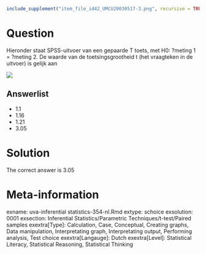 ```r
include_supplement("item_file_id42_UMCU20030517-3.png", recursive = TRUE)
```
Question
========

Hieronder staat SPSS-uitvoer van een gepaarde T toets, met H0: ?meting 1 = ?meting 2. De waarde van de toetsingsgrootheid t (het vraagteken in de uitvoer) is gelijk aan 


 ![](item_file_id42_UMCU20030517-3.png)

Answerlist
----------
* 1.1
* 1.16
* 1.21
* 3.05

Solution
========

The correct answer is  3.05 

Meta-information
================
exname: uva-inferential statistics-354-nl.Rmd 
extype: schoice 
exsolution: 0001 
exsection: Inferential Statistics/Parametric Techniques/t-test/Paired samples
exextra[Type]: Calculation, Case, Conceptual, Creating graphs, Data manipulation, Interpretating graph, Interpretating output, Performing analysis, Test choice 
exextra[Langauge]: Dutch 
exextra[Level]: Statistical Literacy, Statistical Reasoning, Statistical Thinking 
